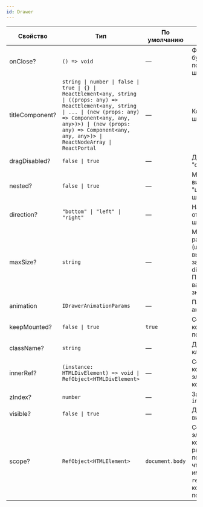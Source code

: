 ```yaml
---
id: Drawer
---
```


<!-- props:start -->
| Свойство        | Тип                                                                                                                                                                                                                                                               | По умолчанию    | Описание                                                                                                                                 |
| --------------- | ----------------------------------------------------------------------------------------------------------------------------------------------------------------------------------------------------------------------------------------------------------------- | --------------- | ---------------------------------------------------------------------------------------------------------------------------------------- |
| onClose?        | `() => void`                                                                                                                                                                                                                                                      | —               | Функция, которая будет вызвана при попытке закрытия шторки.                                                                              |
| titleComponent? | `string \| number \| false \| true \| {} \| ReactElement<any, string \| ((props: any) => ReactElement<any, string \| ... \| (new (props: any) => Component<any, any, any>)>) \| (new (props: any) => Component<any, any, any>)> \| ReactNodeArray \| ReactPortal` | —               | Компонент шапки шторки.                                                                                                                  |
| dragDisabled?   | `false \| true`                                                                                                                                                                                                                                                   | —               | Делает шторку "статичной"                                                                                                                |
| nested?         | `false \| true`                                                                                                                                                                                                                                                   | —               | Меняет внешний вид для режима "шторка внутри шторки".                                                                                    |
| direction?      | `"bottom" \| "left" \| "right"`                                                                                                                                                                                                                                   | —               | Направление, откуда появляется шторка.                                                                                                   |
| maxSize?        | `string`                                                                                                                                                                                                                                                          | —               | Максимальный размер шторки (ширина или высота в зависимости от direction). Принимает любое валидное CSS значение.                        |
| animation       | `IDrawerAnimationParams`                                                                                                                                                                                                                                          | —               | Параметры анимации шторки.                                                                                                               |
| keepMounted?    | `false \| true`                                                                                                                                                                                                                                                   | `true`          | Сохраняет контейнер в DOM после создания                                                                                                 |
| className?      | `string`                                                                                                                                                                                                                                                          | —               | Дополнительный класс                                                                                                                     |
| innerRef?       | `(instance: HTMLDivElement) => void \| RefObject<HTMLDivElement>`                                                                                                                                                                                                 | —               | Ссылка на корневой DOM-элемент компонента                                                                                                |
| zIndex?         | `number`                                                                                                                                                                                                                                                          | —               | Задает слой `z-index`                                                                                                                    |
| visible?        | `false \| true`                                                                                                                                                                                                                                                   | —               | Делает попап видимым                                                                                                                     |
| scope?          | `RefObject<HTMLElement>`                                                                                                                                                                                                                                          | `document.body` | Ссылка на DOM-элемент, в котором размещается попап. Важно, чтобы контейнер имел `position: relative` для корректного позиционирования. |
<!-- props:end -->
